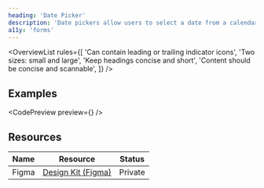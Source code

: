 ```yaml
---
heading: 'Date Picker'
description: 'Date pickers allow users to select a date from a calendar.'
a11y: 'forms'
---
```



<OverviewList rules={[
  'Can contain leading or trailing indicator icons',
  'Two sizes: small and large',
  'Keep headings concise and short',
  'Content should be concise and scannable',
]} />

## Examples

<CodePreview preview={<StaticPreview />} />
<LivePlayground />

<DripDivider />

## Resources

| Name     | Resource | Status                                               |
| -------- | -------- | ---------------------------------------------------- |
| Figma    | [Design Kit (Figma)](https://www.figma.com/design/ducwqOCxoxcWc3ReV3FYd8/Digital-University-Component-Library?m=auto&node-id=0-1)      |                         Private                      |